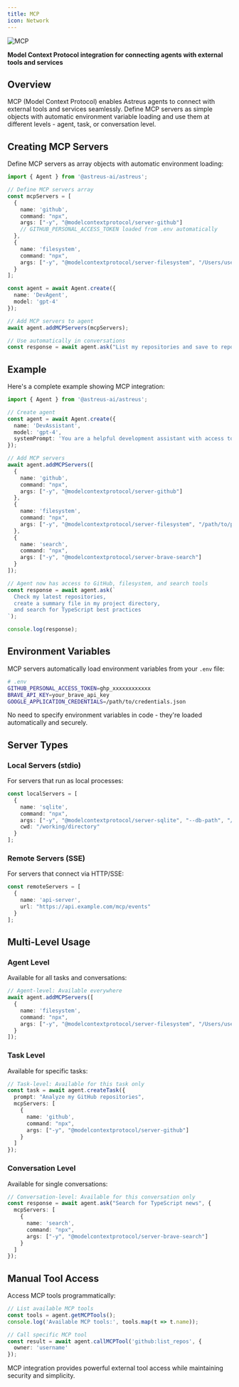 ```yaml
---
title: MCP
icon: Network
---
```


![MCP](/docs/mcp.webp)

**Model Context Protocol integration for connecting agents with external tools and services**

## Overview

MCP (Model Context Protocol) enables Astreus agents to connect with external tools and services seamlessly. Define MCP servers as simple objects with automatic environment variable loading and use them at different levels - agent, task, or conversation level.

## Creating MCP Servers

Define MCP servers as array objects with automatic environment loading:

```typescript
import { Agent } from '@astreus-ai/astreus';

// Define MCP servers array
const mcpServers = [
  {
    name: 'github',
    command: "npx",
    args: ["-y", "@modelcontextprotocol/server-github"]
    // GITHUB_PERSONAL_ACCESS_TOKEN loaded from .env automatically
  },
  {
    name: 'filesystem', 
    command: "npx",
    args: ["-y", "@modelcontextprotocol/server-filesystem", "/Users/username/Documents"]
  }
];

const agent = await Agent.create({
  name: 'DevAgent',
  model: 'gpt-4'
});

// Add MCP servers to agent
await agent.addMCPServers(mcpServers);

// Use automatically in conversations
const response = await agent.ask("List my repositories and save to repos.txt");
```

## Example

Here's a complete example showing MCP integration:

```typescript
import { Agent } from '@astreus-ai/astreus';

// Create agent
const agent = await Agent.create({
  name: 'DevAssistant',
  model: 'gpt-4',
  systemPrompt: 'You are a helpful development assistant with access to various tools.'
});

// Add MCP servers
await agent.addMCPServers([
  {
    name: 'github',
    command: "npx", 
    args: ["-y", "@modelcontextprotocol/server-github"]
  },
  {
    name: 'filesystem',
    command: "npx",
    args: ["-y", "@modelcontextprotocol/server-filesystem", "/path/to/project"]
  },
  {
    name: 'search',
    command: "npx",
    args: ["-y", "@modelcontextprotocol/server-brave-search"]
  }
]);

// Agent now has access to GitHub, filesystem, and search tools
const response = await agent.ask(`
  Check my latest repositories, 
  create a summary file in my project directory,
  and search for TypeScript best practices
`);

console.log(response);
```

## Environment Variables

MCP servers automatically load environment variables from your `.env` file:

```bash
# .env
GITHUB_PERSONAL_ACCESS_TOKEN=ghp_xxxxxxxxxxxx
BRAVE_API_KEY=your_brave_api_key
GOOGLE_APPLICATION_CREDENTIALS=/path/to/credentials.json
```

No need to specify environment variables in code - they're loaded automatically and securely.

## Server Types

### Local Servers (stdio)
For servers that run as local processes:

```typescript
const localServers = [
  {
    name: 'sqlite',
    command: "npx",
    args: ["-y", "@modelcontextprotocol/server-sqlite", "--db-path", "/path/to/db.sqlite"],
    cwd: "/working/directory"
  }
];
```

### Remote Servers (SSE)
For servers that connect via HTTP/SSE:

```typescript
const remoteServers = [
  {
    name: 'api-server',
    url: "https://api.example.com/mcp/events"
  }
];
```

## Multi-Level Usage

### Agent Level
Available for all tasks and conversations:

```typescript
// Agent-level: Available everywhere 
await agent.addMCPServers([
  {
    name: 'filesystem',
    command: "npx",
    args: ["-y", "@modelcontextprotocol/server-filesystem", "/Users/username/Documents"]
  }
]);
```

### Task Level
Available for specific tasks:

```typescript
// Task-level: Available for this task only
const task = await agent.createTask({
  prompt: "Analyze my GitHub repositories",
  mcpServers: [
    {
      name: 'github',
      command: "npx",
      args: ["-y", "@modelcontextprotocol/server-github"]
    }
  ]
});
```

### Conversation Level
Available for single conversations:

```typescript
// Conversation-level: Available for this conversation only
const response = await agent.ask("Search for TypeScript news", {
  mcpServers: [
    {
      name: 'search',
      command: "npx",
      args: ["-y", "@modelcontextprotocol/server-brave-search"]
    }
  ]
});
```

## Manual Tool Access

Access MCP tools programmatically:

```typescript
// List available MCP tools
const tools = agent.getMCPTools();
console.log('Available MCP tools:', tools.map(t => t.name));

// Call specific MCP tool
const result = await agent.callMCPTool('github:list_repos', {
  owner: 'username'
});
```

MCP integration provides powerful external tool access while maintaining security and simplicity.